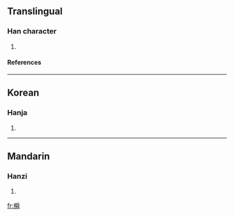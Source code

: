 ==Translingual==
===Han character===
{{Han char|rn=75|rad=木|as=12|sn=16|four=|canj=木月月手 (DBBQ)}}
# {{defn|Han|sort=木12}}
====References====
{{Han ref|kx=0553.160|dkj=15540|dj=0942.030|hdz=21294.050|uh=6A53|ud=27219}}

----
==Korean==
===Hanja===
{{ko-hanja|hangeul=순|eumhun=|rv=sun|mr=sun|y=swun}}
# {{defn|Korean}}

----
==Mandarin==
===Hanzi===
{{cmn-hanzi|pin=[[shùn]] ([[shun4]])|wg=shun<sup>4</sup>}}
# {{defn|Mandarin}}

[[fr:橓]]